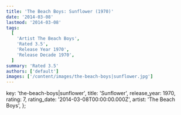```yaml
---
title: 'The Beach Boys: Sunflower (1970)'
date: '2014-03-08'
lastmod: '2014-03-08'
tags:
  [
    'Artist The Beach Boys',
    'Rated 3.5',
    'Release Year 1970',
    'Release Decade 1970',
  ]
summary: 'Rated 3.5'
authors: ['default']
images: ['/content/images/the-beach-boys|sunflower.jpg']
---
```


  key: 'the-beach-boys|sunflower',
  title: 'Sunflower',
  release_year: 1970,
  rating: 7,
  rating_date: '2014-03-08T00:00:00.000Z',
  artist: 'The Beach Boys',
};

<MusicRating data={data} />
